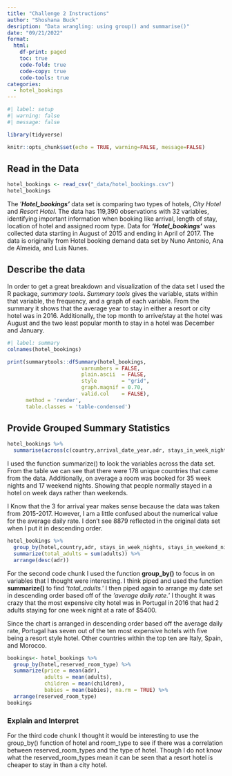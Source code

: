 ```yaml
---
title: "Challenge 2 Instructions"
author: "Shoshana Buck"
desription: "Data wrangling: using group() and summarise()"
date: "09/21/2022"
format:
  html:
    df-print: paged
    toc: true
    code-fold: true
    code-copy: true
    code-tools: true
categories:
  - hotel_bookings
---
```


```r
#| label: setup
#| warning: false
#| message: false

library(tidyverse)

knitr::opts_chunk$set(echo = TRUE, warning=FALSE, message=FALSE)
```

## Read in the Data

```r
hotel_bookings <- read_csv("_data/hotel_bookings.csv")
hotel_bookings
```

The '***Hotel_bookings'*** data set is comparing two types of hotels, *City Hotel* and *Resort Hotel*. The data has 119,390 observations with 32 variables, identifying important information when booking like arrival, length of stay, location of hotel and assigned room type. Data for ***'Hotel_bookings'*** was collected data starting in August of 2015 and ending in April of 2017. The data is originally from Hotel booking demand data set by Nuno Antonio, Ana de Almeida, and Luis Nunes.

## Describe the data

In order to get a great breakdown and visualization of the data set I used the R package, *summary tools***.** *Summary tools* gives the variable, stats within that variable, the frequency, and a graph of each variable. From the summary it shows that the average year to stay in either a resort or city hotel was in 2016. Additionally, the top month to arrive/stay at the hotel was August and the two least popular month to stay in a hotel was December and January.

```r
#| label: summary
colnames(hotel_bookings)

print(summarytools::dfSummary(hotel_bookings,
                        varnumbers = FALSE,
                        plain.ascii  = FALSE, 
                        style        = "grid", 
                        graph.magnif = 0.70, 
                        valid.col    = FALSE),
      method = 'render',
      table.classes = 'table-condensed')

```

## Provide Grouped Summary Statistics

```r
hotel_bookings %>% 
  summarise(across(c(country,arrival_date_year,adr, stays_in_week_nights, stays_in_weekend_nights), n_distinct))
```

I used the function summarize() to look the variables across the data set. From the table we can see that there were 178 unique countries that came from the data. Additionally, on average a room was booked for 35 week nights and 17 weekend nights. Showing that people normally stayed in a hotel on week days rather than weekends.

I Know that the 3 for arrival year makes sense because the data was taken from 2015-2017. However, I am a little confused about the numerical value for the average daily rate. I don't see 8879 reflected in the original data set when I put it in descending order.

```r
hotel_bookings %>% 
  group_by(hotel,country,adr, stays_in_week_nights, stays_in_weekend_nights,arrival_date_year) %>% 
  summarize(total_adults = sum(adults)) %>% 
  arrange(desc(adr))
```

For the second code chunk I used the function **group_by()** to focus in on variables that I thought were interesting. I think piped and used the function **summarize()** to find '*total_adults*.' I then piped again to arrange my date set in descending order based off of the *'average daily rate.*' I thought it was crazy that the most expensive city hotel was in Portugal in 2016 that had 2 adults staying for one week night at a rate of $5400.

Since the chart is arranged in descending order based off the average daily rate, Portugal has seven out of the ten most expensive hotels with five being a resort style hotel. Other countries within the top ten are Italy, Spain, and Morocco.

```r
bookings<- hotel_bookings %>% 
  group_by(hotel,reserved_room_type) %>% 
  summarize(price = mean(adr),
            adults = mean(adults),
            children = mean(children),
            babies = mean(babies), na.rm = TRUE) %>% 
  arrange(reserved_room_type)
bookings
```

### Explain and Interpret

For the third code chunk I thought it would be interesting to use the group_by() function of hotel and room_type to see if there was a correlation between reserved_room_types and the type of hotel. Though I do not know what the reserved_room_types mean it can be seen that a resort hotel is cheaper to stay in than a city hotel.
